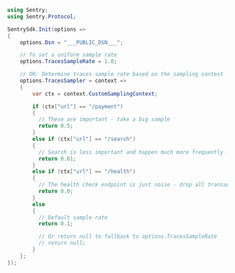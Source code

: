 ```csharp
using Sentry;
using Sentry.Protocol;

SentrySdk.Init(options =>
{
    options.Dsn = "___PUBLIC_DSN___";

    // To set a uniform sample rate
    options.TracesSampleRate = 1.0;

    // OR: Determine traces sample rate based on the sampling context
    options.TracesSampler = context =>
    {
        var ctx = context.CustomSamplingContext;

        if (ctx["url"] == "/payment")
        {
          // These are important - take a big sample
          return 0.5;
        }
        else if (ctx["url"] == "/search")
        {
          // Search is less important and happen much more frequently - only take 1%
          return 0.01;
        }
        else if (ctx["url"] == "/health")
        {
          // The health check endpoint is just noise - drop all transactions
          return 0.0;
        }
        else
        {
          // Default sample rate
          return 0.1;

          // Or return null to fallback to options.TracesSampleRate
          // return null;
        }
    };
});
```
